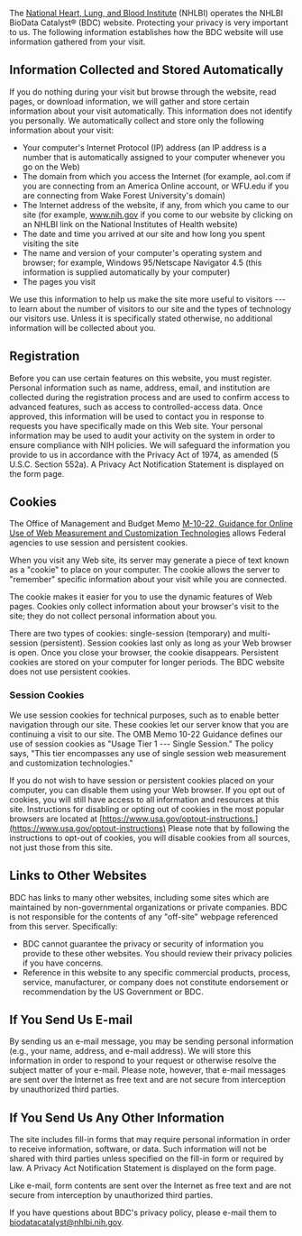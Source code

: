 
<PageContent title="Privacy Policy">

The [National Heart, Lung, and Blood Institute](https://www.nhlbi.nih.gov/) (NHLBI) operates the NHLBI BioData Catalyst® (BDC) website. Protecting your privacy is very important to us. The following information establishes how the BDC website will use information gathered from your visit.


## Information Collected and Stored Automatically
If you do nothing during your visit but browse through the website, read pages, or download information, we will gather and store certain information about your visit automatically. This information does not identify you personally. We automatically collect and store only the following information about your visit:

-   Your computer's Internet Protocol (IP) address (an IP address is a number that is automatically assigned to your computer whenever you go on the Web)
-   The domain from which you access the Internet (for example, aol.com if you are connecting from an America Online account, or WFU.edu if you are connecting from Wake Forest University's domain)
-   The Internet address of the website, if any, from which you came to our site (for example, www.nih.gov if you come to our website by clicking on an NHLBI link on the National Institutes of Health website)
-   The date and time you arrived at our site and how long you spent visiting the site
-   The name and version of your computer's operating system and browser; for example, Windows 95/Netscape Navigator 4.5 (this information is supplied automatically by your computer)
-   The pages you visit

We use this information to help us make the site more useful to visitors --- to learn about the number of visitors to our site and the types of technology our visitors use. Unless it is specifically stated otherwise, no additional information will be collected about you.


## Registration
Before you can use certain features on this website, you must register. Personal information such as name, address, email, and institution are collected during the registration process and are used to confirm access to advanced features, such as access to controlled-access data. Once approved, this information will be used to contact you in response to requests you have specifically made on this Web site. Your personal information may be used to audit your activity on the system in order to ensure compliance with NIH policies. We will safeguard the information you provide to us in accordance with the Privacy Act of 1974, as amended (5 U.S.C. Section 552a). A Privacy Act Notification Statement is displayed on the form page.


## Cookies
The Office of Management and Budget Memo [M-10-22, Guidance for Online Use of Web Measurement and Customization Technologies](https://www.nih.gov/sites/default/files/misc/m10-22.pdf) allows Federal agencies to use session and persistent cookies.

When you visit any Web site, its server may generate a piece of text known as a "cookie" to place on your computer. The cookie allows the server to "remember" specific information about your visit while you are connected.

The cookie makes it easier for you to use the dynamic features of Web pages. Cookies only collect information about your browser's visit to the site; they do not collect personal information about you.

There are two types of cookies: single-session (temporary) and multi-session (persistent). Session cookies last only as long as your Web browser is open. Once you close your browser, the cookie disappears. Persistent cookies are stored on your computer for longer periods. The BDC website does not use persistent cookies.


### Session Cookies
We use session cookies for technical purposes, such as to enable better navigation through our site. These cookies let our server know that you are continuing a visit to our site. The OMB Memo 10-22 Guidance defines our use of session cookies as "Usage Tier 1 --- Single Session." The policy says, "This tier encompasses any use of single session web measurement and customization technologies."

If you do not wish to have session or persistent cookies placed on your computer, you can disable them using your Web browser. If you opt out of cookies, you will still have access to all information and resources at this site. Instructions for disabling or opting out of cookies in the most popular browsers are located at [https://www.usa.gov/optout-instructions.](https://www.usa.gov/optout-instructions) Please note that by following the instructions to opt-out of cookies, you will disable cookies from all sources, not just those from this site.


## Links to Other Websites
BDC has links to many other websites, including some sites which are maintained by non-governmental organizations or private companies. BDC is not responsible for the contents of any "off-site" webpage referenced from this server. Specifically:

-   BDC cannot guarantee the privacy or security of information you provide to these other websites. You should review their privacy policies if you have concerns.
-   Reference in this website to any specific commercial products, process, service, manufacturer, or company does not constitute endorsement or recommendation by the US Government or BDC.

## If You Send Us E-mail

By sending us an e-mail message, you may be sending personal information (e.g., your name, address, and e-mail address). We will store this information in order to respond to your request or otherwise resolve the subject matter of your e-mail. Please note, however, that e-mail messages are sent over the Internet as free text and are not secure from interception by unauthorized third parties.

## If You Send Us Any Other Information

The site includes fill-in forms that may require personal information in order to receive information, software, or data. Such information will not be shared with third parties unless specified on the fill-in form or required by law. A Privacy Act Notification Statement is displayed on the form page.

Like e-mail, form contents are sent over the Internet as free text and are not secure from interception by unauthorized third parties.

If you have questions about BDC's privacy policy, please e-mail them to [biodatacatalyst@nhlbi.nih.gov](mailto:biodatacatalyst@nhlbi.nih.gov).
</PageContent>